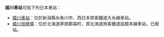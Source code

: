 {{noteTA
|1=zh-tw:姬川車站;zh-hk:姬川站;zh-cn:姬川站;
}}
'''姬川車站'''可指下列日本車站：
* [[姬川車站|姬川車站]]：位於新潟縣糸魚川市，西日本旅客鐵道大糸線車站。
* [[姬川信號場|姬川信號場]]：位於北海道茅部郡森町，原北海道旅客鐵道函館本線車站，已廢站。
{{disambig|H姬|cat=四字車站名消歧義}}